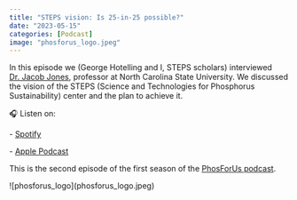 ```yaml
---
title: "STEPS vision: Is 25-in-25 possible?"
date: "2023-05-15"
categories: [Podcast]
image: "phosforus_logo.jpeg"
---
```


In this episode we (George Hotelling and I, STEPS scholars) interviewed [Dr. Jacob Jones](https://mse.ncsu.edu/people/jljone21/), professor at North Carolina State University. We discussed the vision of the STEPS (Science and Technologies for Phosphorus Sustainability) center and the plan to achieve it.

🎧 Listen on:

\- [Spotify](https://open.spotify.com/episode/4uAMdLEWiksUH5f0abowcO?si=a1edfa78a5c74176)

\- [Apple Podcast](https://podcasts.apple.com/us/podcast/steps-vision-is-25-in-25-possible/id1687822753?i=1000613082179)

This is the second episode of the first season of the [PhosForUs podcast](https://open.spotify.com/show/5nECIx73y9bkGT8RUQkZSQ?si=62fc5e6469dd4357).

\![phosforus_logo\](phosforus_logo.jpeg)
